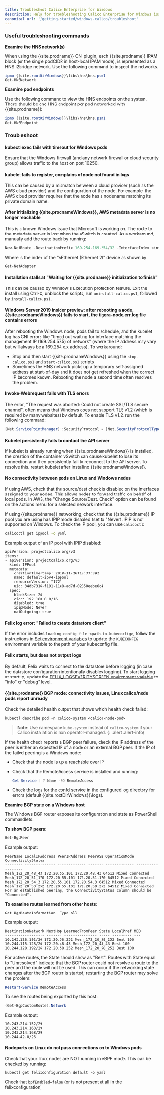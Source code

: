 ```yaml
---
title: Troubleshoot Calico Enterprise for Windows
description: Help for troubleshooting Calico Enterprise for Windows issues.
canonical_url: '/getting-started/windows-calico/troubleshoot'
---
```


### Useful troubleshooting commands

**Examine the HNS network(s)**

When using the {{site.prodname}} CNI plugin, each {{site.prodname}} IPAM block (or the single podCIDR in host-local IPAM mode), is represented as a HNS l2bridge network. Use the following command to inspect the networks.

```powershell
ipmo {{site.rootDirWindows}}\libs\hns\hns.psm1
Get-HNSNetwork
```

**Examine pod endpoints**

Use the following command to view the HNS endpoints on the system. There should be one HNS endpoint per pod networked with {{site.prodname}}:

```powershell
ipmo {{site.rootDirWindows}}\libs\hns\hns.psm1
Get-HNSEndpoint
```

### Troubleshoot

#### kubectl exec fails with timeout for Windows pods

Ensure that the Windows firewall (and any network firewall or cloud security group) allows traffic to the host on port 10250.

#### kubelet fails to register, complains of node not found in logs

This can be caused by a mismatch between a cloud provider (such as the AWS cloud provider) and the configuration of the node. For example, the AWS cloud provider requires that the node has a nodename matching its private domain name.

#### After initializing {{site.prodnameWindows}}, AWS metadata server is no longer reachable

This is a known Windows issue that Microsoft is working on. The route to the metadata server is lost when the vSwitch is created. As a workaround, manually add the route back by running:

```powershell
New-NetRoute -DestinationPrefix 169.254.169.254/32 -InterfaceIndex <interface-index>
```

Where <interface-index> is the index of the "vEthernet (Ethernet 2)" device as shown by

```powershell
Get-NetAdapter
```

#### Installation stalls at "Waiting for {{site.prodname}} initialization to finish"

This can be caused by Window's Execution protection feature. Exit the install using Ctrl-C, unblock the scripts, run `uninstall-calico.ps1`, followed by `install-calico.ps1`.

#### Windows Server 2019 insider preview: after rebooting a node, {{site.prodnameWindows}} fails to start, the tigera-node.err.log file contains errors

After rebooting the Windows node, pods fail to schedule, and the kubelet log has CNI errors like "timed out waiting for interface matching the management IP (169.254.57.5) of network" (where the IP address may vary but will always be a 169.254.x.x address). To workaround:

- Stop and then start {{site.prodnameWindows}} using the `stop-calico.ps1` and `start-calico.ps1` scripts
- Sometimes the HNS network picks up a temporary self-assigned address at start-of-day and it does not get refreshed when the correct IP becomes known. Rebooting the node a second time often resolves the problem.

#### Invoke-Webrequest fails with TLS errors

The error, "The request was aborted: Could not create SSL/TLS secure channel", often means that Windows does not support TLS v1.2 (which is required by many websites) by default. To enable TLS v1.2, run the following command:

```powershell
[Net.ServicePointManager]::SecurityProtocol = [Net.SecurityProtocolType]::Tls12
```

#### Kubelet persistently fails to contact the API server

If kubelet is already running when {{site.prodnameWindows}} is installed, the creation of the container vSwitch can cause kubelet to lose its connection and then persistently fail to reconnect to the API server.
To resolve this, restart kubelet after installing {{site.prodnameWindows}}.

#### No connectivity between pods on Linux and Windows nodes

If using AWS, check that the source/dest check is disabled on the interfaces assigned to your nodes. This allows nodes to forward traffic on behalf of local pods.
In AWS, the "Change Source/Dest. Check" option can be found on the Actions menu for a selected network interface.

If using {{site.prodname}} networking, check that the {{site.prodname}} IP pool you are using has IPIP mode disabled (set to "Never). IPIP is not supported on Windows. To check the IP pool, you can use `calicoctl`:

```bash
calicoctl get ippool -o yaml
```

Example output of an IP pool with IPIP disabled:

```
apiVersion: projectcalico.org/v3
items:
- apiVersion: projectcalico.org/v3
  kind: IPPool
  metadata:
    creationTimestamp: 2018-11-26T15:37:39Z
    name: default-ipv4-ippool
    resourceVersion: "172"
    uid: 34db7316-f191-11e8-ad7d-02850eebe6c4
  spec:
    blockSize: 26
    cidr: 192.168.0.0/16
    disabled: true
    ipipMode: Never
    natOutgoing: true
```

#### Felix log error: "Failed to create datastore client"

If the error includes `loading config file <path-to-kubeconfig>`, follow the instructions in [Set environment variables]({{site.baseurl}}/getting-started/windows-calico/kubernetes/standard#install-calico-enterprise-for-windows-and-kubernetes-on-windows-nodes) to update the `KUBECONFIG` environment variable to the path of your kubeconfig file.

#### Felix starts, but does not output logs

By default, Felix waits to connect to the datastore before logging (in case the datastore configuration intentionally disables logging). To start logging at startup, update the [FELIX_LOGSEVERITYSCREEN environment variable]({{site.baseurl}}/reference/felix/configuration#general-configuration) to "info" or "debug" level.

#### {{site.prodname}} BGP mode: connectivity issues, Linux calico/node pods report unready

Check the detailed health output that shows which health check failed:

```
kubectl describe pod -n calico-system <calico-node-pod>
```

>**Note**: Use namespace `kube-system` instead of `calico-system` if your Calico installation is non operator-managed.
{: .alert .alert-info}

If the health check reports a BGP peer failure, check the IP address of the peer is either an
expected IP of a node or an external BGP peer. If the IP of the failed peering is a Windows node:

- Check that the node is up a reachable over IP
- Check that the RemoteAccess service is installed and running:

  ```powershell
  Get-Service | ? Name -EQ RemoteAccess
  ``` 
- Check the logs for the confd service in the configured log directory for errors
(default {{site.rootDirWindows}}\logs).

**Examine BGP state on a Windows host**

The Windows BGP router exposes its configuration and state as PowerShell commandlets.

**To show BGP peers**:

```powershell
Get-BgpPeer
```

Example output:

```
PeerName LocalIPAddress PeerIPAddress PeerASN OperationMode ConnectivityStatus
-------- -------------- ------------- ------- ------------- ------------------
Mesh_172_20_48_43 172.20.55.101 172.20.48.43 64512 Mixed Connected
Mesh_172_20_51_170 172.20.55.101 172.20.51.170 64512 Mixed Connected
Mesh_172_20_54_3 172.20.55.101 172.20.54.3 64512 Mixed Connected
Mesh_172_20_58_252 172.20.55.101 172.20.58.252 64512 Mixed Connected
For an established peering, the ConnectivityStatus column should be "Connected".
```

**To examine routes learned from other hosts**:

```powershell
Get-BgpRouteInformation -Type all
```

Example output:

```
DestinationNetwork NextHop LearnedFromPeer State LocalPref MED
------------------ ------- --------------- ----- --------- ---
10.243.128.192/26 172.20.58.252 Mesh_172_20_58_252 Best 100
10.244.115.128/26 172.20.48.43 Mesh_172_20_48_43 Best 100
10.244.128.192/26 172.20.58.252 Mesh_172_20_58_252 Best 100
```

For active routes, the State should show as "Best". Routes with State equal to "Unresolved"
indicate that the BGP router could not resolve a route to the peer and the route will not be
used. This can occur if the networking state changes after the BGP router is started;
restarting the BGP router may solve the problem:
```powershell
Restart-Service RemoteAccess
```

To see the routes being exported by this host:
```powershell
(Get-BgpCustomRoute).Network
```

Example output:
```
10.243.214.152/29
10.243.214.160/29
10.243.214.168/29
10.244.42.0/26
```

#### Nodeports on Linux do not pass connections on to Windows pods
Check that your linux nodes are NOT running in eBPF mode.  This can be checked by running:
```
kubectl get felixconfiguration default -o yaml
```
Check that `bpfEnabled=false` (or is not present at all in the felixconfiguration)
